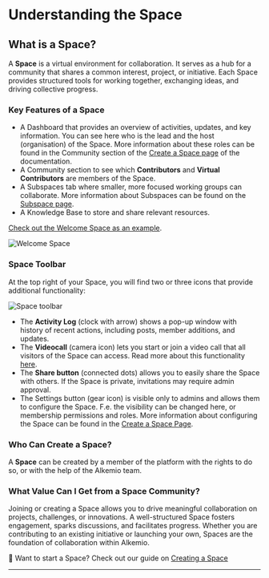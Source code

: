 
# Understanding the Space

## What is a Space?

A **Space** is a virtual environment for collaboration. It serves as a hub for a community that shares a common interest, project, or initiative. Each Space provides structured tools for working together, exchanging ideas, and driving collective progress. 

<TutorialSpace />

### Key Features of a Space

- A Dashboard that provides an overview of activities, updates, and key information. You can see here who is the lead and the host (organisation) of the Space. More information about these roles can be found in the Community section of the [Create a Space page](/getting-started/create-space) of the documentation.
- A Community section to see which **Contributors** and **Virtual Contributors** are members of the Space.
- A Subspaces tab where smaller, more focused working groups can collaborate. More information about Subspaces can be found on the [Subspace page](/subspace).
- A Knowledge Base to store and share relevant resources.

[Check out the Welcome Space as an example](https://alkem.io/welcome-space/dashboard).

![Welcome Space](/welcome-space.png)

### Space Toolbar

At the top right of your Space, you will find two or three icons that provide additional functionality:

![Space toolbar](/toolbar.png)

- The **Activity Log** (clock with arrow) shows a pop-up window with history of recent actions, including posts, member additions, and updates.
- The **Videocall** (camera icon) lets you start or join a video call that all visitors of the Space can access. Read more about this functionality [here](/features/videocall).
- The **Share button** (connected dots) allows you to easily share the Space with others. If the Space is private, invitations may require admin approval.
- The Settings button (gear icon) is visible only to admins and allows them to configure the Space. F.e. the visibility can be changed here, or membership permissions and roles. More information about configuring the Space can be found in the [Create a Space Page](/getting-started/create-space).

### Who Can Create a Space?

A **Space** can be created by a member of the platform with the rights to do so, or with the help of the Alkemio team. 

### What Value Can I Get from a Space Community?

Joining or creating a Space allows you to drive meaningful collaboration on projects, challenges, or innovations.
A well-structured Space fosters engagement, sparks discussions, and facilitates progress. Whether you are contributing to an existing initiative or launching your own, Spaces are the foundation of collaboration within Alkemio.

🔗 Want to start a Space? Check out our guide on [Creating a Space](/getting-started/create-space)

---